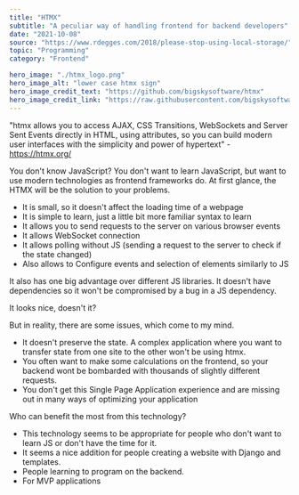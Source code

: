 ---
title: "HTMX"
subtitle: "A peculiar way of handling frontend for backend developers"
date: "2021-10-08"
source: "https://www.rdegges.com/2018/please-stop-using-local-storage/"
topic: "Programming"
category: "Frontend"

hero_image: "./htmx_logo.png"
hero_image_alt: "lower case htmx sign"
hero_image_credit_text: "https://github.com/bigskysoftware/htmx"
hero_image_credit_link: "https://raw.githubusercontent.com/bigskysoftware/htmx/master/www/img/htmx_logo.1.png"
---
"htmx allows you to access AJAX, CSS Transitions, WebSockets and Server Sent Events directly in HTML, 
using attributes, so you can build modern user interfaces with the simplicity and power of hypertext"
                                    - https://htmx.org/


You don't know JavaScript? You don't want to learn JavaScript, but want to use modern technologies as frontend frameworks do. At first glance, the HTMX  will be the solution to your problems.

- It is small, so it doesn't affect the loading time of a webpage
- It is simple to learn, just a little bit more familiar syntax to learn
- It allows you to send requests to the server on various browser events
- It allows WebSocket connection
- It allows polling without JS (sending a request to the server to check if the state changed)
- Also allows to Configure events and selection of elements similarly to JS 

It also has one big advantage over different JS libraries. It doesn't have dependencies
so it won't be compromised by a bug in a JS dependency.

It looks nice, doesn't it?

But in reality, there are some issues, which come to my mind.

- It doesn't preserve the state. A complex application where you want to transfer state from one site to the other won't be using htmx.
- You often want to make some calculations on the frontend, so your backend wont be 
bombarded with thousands of slightly different requests.
- You don't get this Single Page Application experience and are missing out in many ways 
of optimizing your application

Who can benefit the most from this technology?

- This technology seems to be appropriate for people who don't want to learn JS or don't 
have the time for it. 
- It seems a nice addition for people creating a website with Django 
and templates.
- People learning to program on the backend.
- For MVP applications
